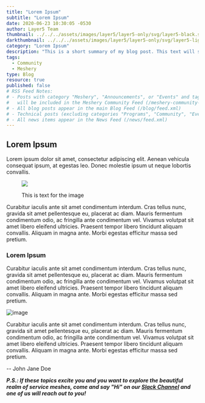 ```yaml
---
title: "Lorem Ipsum"
subtitle: "Lorem Ipsum"
date: 2020-06-23 10:30:05 -0530
author: Layer5 Team
thumbnail: ../../../assets/images/layer5/layer5-only/svg/layer5-black.svg
darkthumbnail: ../../../assets/images/layer5/layer5-only/svg/layer5-light-bg.svg
category: "Lorem Ipsum"
description: "This is a short summary of my blog post. This text will show in the blog's list view and in community newsletters."
tags:
  - Community
  - Meshery
type: Blog
resource: true
published: false
# RSS Feed Notes:
# - Posts with category "Meshery", "Announcements", or "Events" and tags "Community", "Meshery", or "mesheryctl"
#   will be included in the Meshery Community Feed (/meshery-community-feed.xml)
# - All blog posts appear in the main Blog Feed (/blog/feed.xml)
# - Technical posts (excluding categories "Programs", "Community", "Events", "FAQ") appear in Layer5 Technical Posts (/rss.xml)
# - All news items appear in the News Feed (/news/feed.xml)
---
```



<BlogWrapper>

## Lorem Ipsum

Lorem ipsum dolor sit amet, consectetur adipiscing elit. Aenean vehicula consequat ipsum, at egestas leo. Donec molestie ipsum ut neque lobortis convallis.

<figure class="imgWithCaption fig-right">
  <img src={image} />
  <figcaption>
    <p>This is text for the image</p>
  </figcaption>
</figure>
Curabitur iaculis ante sit amet condimentum interdum. Cras tellus nunc, gravida sit
amet pellentesque eu, placerat ac diam. Mauris fermentum condimentum odio, ac fringilla
ante condimentum vel. Vivamus volutpat sit amet libero eleifend ultricies. Praesent
tempor libero tincidunt aliquam convallis. Aliquam in magna ante. Morbi egestas efficitur
massa sed pretium.

### Lorem Ipsum

Curabitur iaculis ante sit amet condimentum interdum. Cras tellus nunc, gravida sit amet pellentesque eu, placerat ac diam. Mauris fermentum condimentum odio, ac fringilla ante condimentum vel. Vivamus volutpat sit amet libero eleifend ultricies. Praesent tempor libero tincidunt aliquam convallis. Aliquam in magna ante. Morbi egestas efficitur massa sed pretium.

<img src={image} className="image-left-no-shadow" alt="image" />

Curabitur iaculis ante sit amet condimentum interdum. Cras tellus nunc, gravida sit amet pellentesque eu, placerat ac diam. Mauris fermentum condimentum odio, ac fringilla ante condimentum vel. Vivamus volutpat sit amet libero eleifend ultricies. Praesent tempor libero tincidunt aliquam convallis. Aliquam in magna ante. Morbi egestas efficitur massa sed pretium.

\-- <Link to="/community/members/john-jane-doe">John Jane Doe</Link>

_**P.S.: If these topics excite you and you want to explore the beautiful realm of service meshes, come and say "Hi" on our [Slack Channel](http://slack.layer5.io) and one of us will reach out to you!**_

</BlogWrapper>
